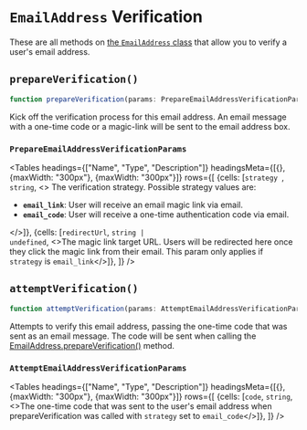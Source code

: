 
# `EmailAddress` Verification

These are all methods on [the `EmailAddress` class](/docs/references/javascript/email-address/email-address) that allow you to verify a user's email address.

## `prepareVerification()`

```typescript
function prepareVerification(params: PrepareEmailAddressVerificationParams): Promise<EmailAddress>;
```

Kick off the verification process for this email address. An email message with a one-time code or a magic-link will be sent to the email address box.

### `PrepareEmailAddressVerificationParams`

<Tables
  headings={["Name", "Type", "Description"]}
  headingsMeta={[{}, {maxWidth: "300px"}, {maxWidth: "300px"}]}
  rows={[
    {cells: [<code>strategy </code>, <code>string</code>, <>
    The verification strategy. Possible strategy values are:
    <ul>
    <li><strong><code>email_link</code></strong>:  User will receive an email magic link via email.</li>
    <li><strong><code>email_code</code></strong>: User will receive a one-time authentication code via email.</li>
    </ul>
    </>]},
    {cells: [<code>redirectUrl</code>, <code>string | undefined</code>, <>The magic link target URL. Users will be redirected here once they click the magic link from their email. This param only applies if <code>strategy</code> is <code>email_link</code></>]},
  ]}
/>

## `attemptVerification()`

```typescript
function attemptVerification(params: AttemptEmailAddressVerificationParams): Promise<EmailAddress>;
```

Attempts to verify this email address, passing the one-time code that was sent as an email message. The code will be sent when calling the [EmailAddress.prepareVerification()](#prepareverification) method.

### `AttemptEmailAddressVerificationParams`


<Tables
  headings={["Name", "Type", "Description"]}
  headingsMeta={[{}, {maxWidth: "300px"}, {maxWidth: "300px"}]}
  rows={[
    {cells: [<code>code</code>, <code>string</code>, <>The one-time code that was sent to the user's email address when prepareVerification was called with <code>strategy</code> set to <code>email_code</code></>]},
  ]}
/>
